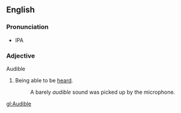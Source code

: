 ==English==
===Pronunciation===
*IPA
===Adjective===
Audible
# Being able to be [[heard]].
#:A barely ''audible'' sound was picked up by the microphone.

[[gl:Audible]]